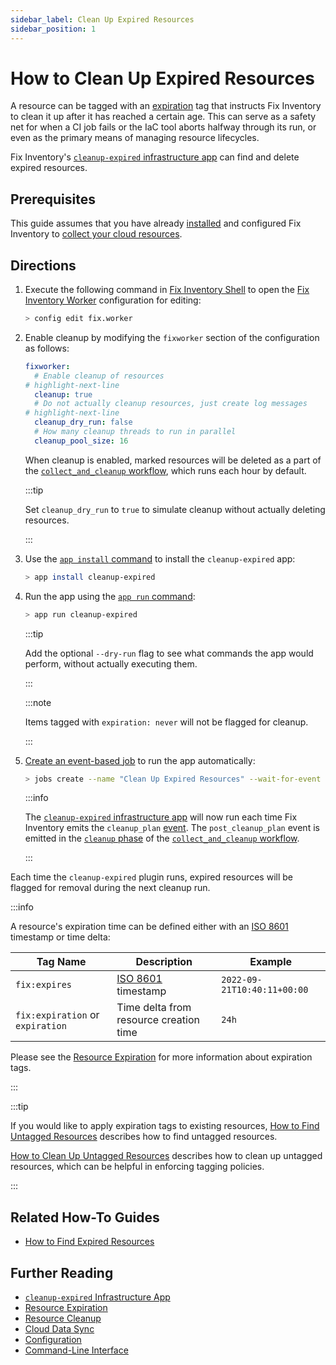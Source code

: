 ```yaml
---
sidebar_label: Clean Up Expired Resources
sidebar_position: 1
---
```


# How to Clean Up Expired Resources

A resource can be tagged with an [expiration](../../concepts/resource-management/expiration.mdx) tag that instructs Fix Inventory to clean it up after it has reached a certain age. This can serve as a safety net for when a CI job fails or the IaC tool aborts halfway through its run, or even as the primary means of managing resource lifecycles.

Fix Inventory's [`cleanup-expired` infrastructure app](../../reference/infrastructure-apps/cleanup-expired.mdx) can find and delete expired resources.

## Prerequisites

This guide assumes that you have already [installed](../../getting-started/install/index.mdx) and configured Fix Inventory to [collect your cloud resources](../../getting-started/configure/index.mdx).

## Directions

1. Execute the following command in [Fix Inventory Shell](../../reference/components/shell.mdx) to open the [Fix Inventory Worker](../../reference/components/worker.mdx) configuration for editing:

   ```bash
   > config edit fix.worker
   ```

2. Enable cleanup by modifying the `fixworker` section of the configuration as follows:

   ```yaml
   fixworker:
     # Enable cleanup of resources
   # highlight-next-line
     cleanup: true
     # Do not actually cleanup resources, just create log messages
   # highlight-next-line
     cleanup_dry_run: false
     # How many cleanup threads to run in parallel
     cleanup_pool_size: 16
   ```

   When cleanup is enabled, marked resources will be deleted as a part of the [`collect_and_cleanup` workflow](../../reference/workflows/index.mdx#collect_and_cleanup-workflow), which runs each hour by default.

   :::tip

   Set `cleanup_dry_run` to `true` to simulate cleanup without actually deleting resources.

   :::

3. Use the [`app install` command](../../reference/cli/app/install.mdx) to install the `cleanup-expired` app:

   ```bash
   > app install cleanup-expired
   ```

4. Run the app using the [`app run` command](../../reference/cli/app/run.mdx):

   ```bash
   > app run cleanup-expired
   ```

   :::tip

   Add the optional `--dry-run` flag to see what commands the app would perform, without actually executing them.

   :::

   :::note

   Items tagged with `expiration: never` will not be flagged for cleanup.

   :::

5. [Create an event-based job](../automation/create-an-event-based-job.mdx) to run the app automatically:

   ```bash
   > jobs create --name "Clean Up Expired Resources" --wait-for-event cleanup_plan 'app run cleanup-expired'
   ```

   :::info

   The [`cleanup-expired` infrastructure app](../../reference/infrastructure-apps/cleanup-expired.mdx) will now run each time Fix Inventory emits the `cleanup_plan` [event](../../reference/events/index.mdx). The `post_cleanup_plan` event is emitted in the [`cleanup` phase](../../reference/workflows/index.mdx#cleanup) of the [`collect_and_cleanup` workflow](../../reference/workflows/index.mdx#collect_and_cleanup-workflow).

   :::

Each time the `cleanup-expired` plugin runs, expired resources will be flagged for removal during the next cleanup run.

:::info

A resource's expiration time can be defined either with an [ISO 8601](https://iso.org/iso-8601-date-and-time-format.html) timestamp or time delta:

| Tag Name                         | Description                                                              | Example                     |
| -------------------------------- | ------------------------------------------------------------------------ | --------------------------- |
| `fix:expires`                    | [ISO 8601](https://iso.org/iso-8601-date-and-time-format.html) timestamp | `2022-09-21T10:40:11+00:00` |
| `fix:expiration` or `expiration` | Time delta from resource creation time                                   | `24h`                       |

Please see the [Resource Expiration](../../concepts/resource-management/expiration.mdx) for more information about expiration tags.

:::

:::tip

If you would like to apply expiration tags to existing resources, [How to Find Untagged Resources](../search/find-untagged-resources.mdx) describes how to find untagged resources.

[How to Clean Up Untagged Resources](./clean-up-untagged-resources.mdx) describes how to clean up untagged resources, which can be helpful in enforcing tagging policies.

:::

## Related How-To Guides

- [How to Find Expired Resources](../search/find-expired-resources.mdx)

## Further Reading

- [`cleanup-expired` Infrastructure App](../../reference/infrastructure-apps/cleanup-expired.mdx)
- [Resource Expiration](../../concepts/resource-management/expiration.mdx)
- [Resource Cleanup](../../concepts/resource-management/cleanup.mdx)
- [Cloud Data Sync](../../concepts/cloud-data-sync/index.mdx)
- [Configuration](../../reference/configuration/index.mdx)
- [Command-Line Interface](../../reference/cli/index.mdx)
